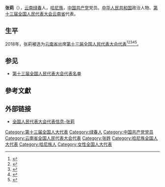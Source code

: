 {{Otheruses|other=名为张莉的其他人物|张莉}}
{{Infobox person
|name=张莉
|birth_date={{birth year and age|1987|3}}
|ancestor=[[云南|云南]][[绿春|绿春]]
|nationality={{PRC}}
|title=[[全国人大代表|全国人大代表]]
|ethnicity=[[哈尼族|哈尼族]]
|gender=女
|party={{cpc}}
|website=[http://210.82.31.1:8084/delegate/viewDelegate.action?dbid=132359 全国人大代表数据库]
}}
'''张莉'''（{{bd|1987年|3月}}），[[云南|云南]][[绿春|绿春]]人，[[哈尼族|哈尼族]]，[[中国共产党|中国共产党]]党员。[[中华人民共和国|中华人民共和国]]政治人物、[[第十三届全国人民代表大会|第十三届全国人民代表大会]][[云南省|云南省]]代表{{refnest|{{Cite web|url=http://210.82.31.1:8084/delegate/viewDelegate.action?dbid=132359|title=全国人民代表大会代表信息-张莉|accessdate=2020-03-16|work=中国人大网}}}}。

==生平==
2018年，张莉被选为[[云南省|云南省]]出席[[第十三届全国人民代表大会|第十三届全国人民代表大会]][[第十三届全国人民代表大会代表|代表]]<ref>{{Cite web|title=中华人民共和国第十三届全国人民代表大会代表名单|url=http://www.gov.cn/xinwen/2018-02/24/content_5268538.htm|accessdate=2020-03-16|work=中国政府网|archive-date=2020-02-28|archive-url=https://web.archive.org/web/20200228133636/http://www.gov.cn/xinwen/2018-02/24/content_5268538.htm|dead-url=no}}</ref><ref>{{Cite web|title=（受权发布）中华人民共和国第十三届全国人民代表大会代表名单-中新网|url=http://www.chinanews.com/gn/2018/02-25/8453959.shtml|accessdate=2021-02-19|work=[[中国新闻网|中国新闻网]]|archive-date=2018-02-27|archive-url=https://web.archive.org/web/20180227031724/http://www.chinanews.com/gn/2018/02-25/8453959.shtml|dead-url=no}}</ref><ref>{{cite web | title=中华人民共和国第十三届全国人民代表大会代表名单 | website=[[光明网_(中国)|光明网]] | date=2018-02-25 | url=https://news.gmw.cn/2018-02/25/content_27792557.htm | language=zh | access-date=2021-02-19 | archive-date=2021-10-19 | archive-url=https://web.archive.org/web/20211019124618/https://news.gmw.cn/2018-02/25/content_27792557.htm | dead-url=no }}</ref><ref>{{cite web | title=第十三届全国人民代表大会代表名单（2980名） | website=[[澎湃新闻|澎湃新闻]]-The Paper | url=https://www.thepaper.cn/newsDetail_forward_2008905 | language=zh | access-date=2021-02-19 | archive-date=2018-03-23 | archive-url=https://web.archive.org/web/20180323190049/https://www.thepaper.cn/newsDetail_forward_2008905 | dead-url=no }}</ref><ref>{{cite web | title=中华人民共和国第十三届全国人民代表大会代表名单 | website=[[中国网|中国网]] | date=2018-02-25 | url=http://news.china.com.cn/2018-02/25/content_50599587.htm | language=zh | access-date=2021-02-19 | archive-date=2021-02-21 | archive-url=https://web.archive.org/web/20210221201146/http://news.china.com.cn/2018-02/25/content_50599587.htm | dead-url=no }}</ref>。

==参见==
* [[第十三届全国人民代表大会代表名单|第十三届全国人民代表大会代表名单]]

==參考文獻==
{{reflist}}

==外部链接==
{{Portal|中国|政治}}
* [http://210.82.31.1:8084/delegate/viewDelegate.action?dbid=132359 全国人民代表大会代表信息-张莉]

[[Category:第十三届全国人大代表|Category:第十三届全国人大代表]]
[[Category:绿春人|Category:绿春人]]
[[Category:中国共产党党员|Category:中国共产党党员]]
[[Category:云南省全国人民代表大会代表|Category:云南省全国人民代表大会代表]]
[[Category:张姓|Category:张姓]]
[[Category:哈尼族全国人大代表|Category:哈尼族全国人大代表]]
[[Category:哈尼族人|Category:哈尼族人]]
[[Category:女性全国人大代表|Category:女性全国人大代表]]


{{中国政治人物小作品}}